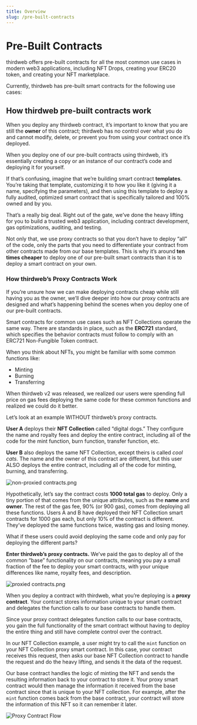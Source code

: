 ```yaml
---
title: Overview
slug: /pre-built-contracts
---
```



# Pre-Built Contracts

thirdweb offers pre-built contracts for all the most common use cases in modern web3 applications, including NFT Drops, creating your ERC20 token, and creating your NFT marketplace.

Currently, thirdweb has pre-built smart contracts for the following use cases:

## How thirdweb pre-built contracts work

When you deploy any thirdweb contract, it’s important to know that you are still the **owner** of this contract; thirdweb has no control over what you do and cannot modify, delete, or prevent you from using your contract once it’s deployed.

When you deploy one of our pre-built contracts using thirdweb, it’s essentially creating a copy or an instance of our contract’s code and deploying it for yourself.

If that’s confusing, imagine that we’re building smart contract **templates**. You’re taking that template, customizing it to how you like it (giving it a name, specifying the parameters), and then using this template to deploy a fully audited, optimized smart contract that is specifically tailored and 100% owned and by you.

That’s a really big deal. Right out of the gate, we’ve done the heavy lifting for you to build a trusted web3 application, including contract development, gas optimizations, auditing, and testing.

Not only that, we use proxy contracts so that you don’t have to deploy “all” of the code, only the parts that you need to differentiate your contract from other contracts made from our base templates. This is why it’s around **ten times cheaper** to deploy one of our pre-built smart contracts than it is to deploy a smart contract on your own.

### How thirdweb’s Proxy Contracts Work

If you’re unsure how we can make deploying contracts cheap while still having you as the owner, we’ll dive deeper into how our proxy contracts are designed and what’s happening behind the scenes when you deploy one of our pre-built contracts.

Smart contracts for common use cases such as NFT Collections operate the same way. There are standards in place, such as the **ERC721** standard, which specifies the behavior contracts must follow to comply with an ERC721 Non-Fungible Token contract.

When you think about NFTs, you might be familiar with some common functions like:

- Minting
- Burning
- Transferring

When thirdweb v2 was released, we realized our users were spending full price on gas fees deploying the same code for these common functions and realized we could do it better.

Let’s look at an example WITHOUT thirdweb’s proxy contracts.

**User A** deploys their **NFT Collection** called “digital dogs.” They configure the name and royalty fees and deploy the entire contract, including all of the code for the mint function, burn function, transfer function, etc.

**User B** also deploys the same NFT Collection, except theirs is called _cool cats._ The name and the owner of this contract are different, but this user ALSO deploys the entire contract, including all of the code for minting, burning, and transferring.

![non-proxied contracts.png](./assets/non-proxied-contracts.png)

Hypothetically, let’s say the contract costs **1000 total gas** to deploy. Only a tiny portion of that comes from the unique attributes, such as the **name** and **owner**. The rest of the gas fee, 90% (or 900 gas), comes from deploying all these functions.
Users A and B have deployed their NFT Collection smart contracts for 1000 gas each, but only 10% of the contract is different. They’ve deployed the same functions twice, wasting gas and losing money.

What if these users could avoid deploying the same code and only pay for deploying the different parts?

**Enter thirdweb’s proxy contracts.** We’ve paid the gas to deploy all of the common “base” functionality on our contracts, meaning you pay a small fraction of the fee to deploy your smart contracts, with your unique differences like name, royalty fees, and description.

![proxied contracts.png](./assets/proxied-contracts.png)

When you deploy a contract with thirdweb, what you’re deploying is a **proxy contract**. Your contract stores information unique to your smart contract and delegates the function calls to our base contracts to handle them.

Since your proxy contract delegates function calls to our base contracts, you gain the full functionality of the smart contract without having to deploy the entire thing and still have complete control over the contract.

In our NFT Collection example, a user might try to call the `mint` function on your NFT Collection proxy smart contract. In this case, your contract receives this request, then asks our base NFT Collection contract to handle the request and do the heavy lifting, and sends it the data of the request.

Our base contract handles the logic of minting the NFT and sends the resulting information back to your contract to store it. Your proxy smart contract would then manage the information it received from the base contract since that is unique to your NFT collection. For example, after the `mint` function comes back from the base contract, your contract will store the information of this NFT so it can remember it later.

![Proxy Contract Flow](./assets/delegating-calls.png)
